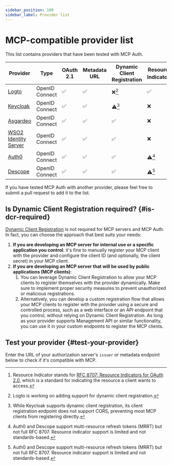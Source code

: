 ```yaml
---
sidebar_position: 100
sidebar_label: Provider list
---
```



# MCP-compatible provider list

This list contains providers that have been tested with MCP Auth.

| Provider                                                  | Type           | OAuth 2.1 | Metadata URL | Dynamic Client Registration | Resource Indicator[^1] |
| --------------------------------------------------------- | -------------- | --------- | ------------ | --------------------------- | ---------------------- |
| [Logto](https://logto.io)                                 | OpenID Connect | ✅        | ✅           | ❌[^2]                      | ✅                     |
| [Keycloak](https://www.keycloak.org)                      | OpenID Connect | ✅        | ✅           | ⚠️[^3]                      | ❌                     |
| [Asgardeo](https://wso2.com/asgardeo)                     | OpenID Connect | ✅        | ✅           | ✅                          | ❌                     |
| [WSO2 Identity Server](https://wso2.com/identity-server/) | OpenID Connect | ✅        | ✅           | ✅                          | ❌                     |
| [Auth0](https://www.auth0.com)                            | OpenID Connect | ✅        | ✅           | ✅                          | ⚠️[^4]                 |
| [Descope](https://www.descope.com)                        | OpenID Connect | ✅        | ✅           | ✅                          | ⚠️[^4]                 |

If you have tested MCP Auth with another provider, please feel free to submit a pull request to add it to the list.

[^1]: Resource Indicator stands for [RFC 8707: Resource Indicators for OAuth 2.0](https://datatracker.ietf.org/doc/html/rfc8707), which is a standard for indicating the resource a client wants to access.

[^2]: Logto is working on adding support for dynamic client registration.

[^3]: While Keycloak supports dynamic client registration, its client registration endpoint does not support CORS, preventing most MCP clients from registering directly.

[^4]: Auth0 and Descope support multi-resource refresh tokens (MRRT) but not full RFC 8707. Resource indicator support is limited and not standards-based.

## Is Dynamic Client Registration required? \{#is-dcr-required}

[Dynamic Client Registration](https://datatracker.ietf.org/doc/html/rfc7591) is not required for MCP servers and MCP Auth. In fact, you can choose the approach that best suits your needs:

1. **If you are developing an MCP server for internal use or a specific application you control**: it's fine to manually register your MCP client with the provider and configure the client ID (and optionally, the client secret) in your MCP client.
2. **If you are developing an MCP server that will be used by public applications (MCP clients)**:
   1. You can leverage Dynamic Client Registration to allow your MCP clients to register themselves with the provider dynamically. Make sure to implement proper security measures to prevent unauthorized or malicious registrations.
   2. Alternatively, you can develop a custom registration flow that allows your MCP clients to register with the provider using a secure and controlled process, such as a web interface or an API endpoint that you control, without relying on Dynamic Client Registration.
      As long as your provider supports Management API or similar functionality, you can use it in your custom endpoints to register the MCP clients.

## Test your provider \{#test-your-provider}

Enter the URL of your authorization server's `issuer` or metadata endpoint below to check if it's compatible with MCP.

<TestProvider />
